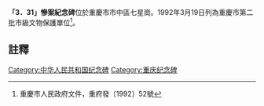 {{msg:重慶市文物保護單位
|名稱 = 「3．31」殉難志士墓地--七星崗「331」慘案紀念碑
|編號 = 5
|圖片 = 
|級別 = 4
|分類 = 
|時代 = 1987年
|地点 = 市中區七星崗
|坐標 = 
|登錄 = 1992年3月19日
}}
'''「3．31」慘案紀念碑'''位於重慶市市中區七星崗。1992年3月19日列為重慶市第二批市級文物保護單位<ref>重慶市人民政府文件，重府發〔1992〕52號</ref>。
== 註釋 ==
{{reflist}}
{{文物保護單位小作品}}
[[Category:中华人民共和国纪念碑|Category:中华人民共和国纪念碑]]
[[Category:重庆纪念碑|Category:重庆纪念碑]]